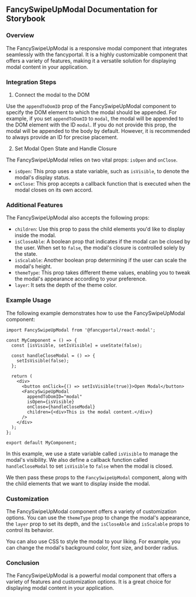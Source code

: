 ## FancySwipeUpModal Documentation for Storybook

### Overview

The FancySwipeUpModal is a responsive modal component that integrates seamlessly with the fancyportal. It is a highly customizable component that offers a variety of features, making it a versatile solution for displaying modal content in your application.

### Integration Steps

1. Connect the modal to the DOM

Use the `appendToDomID` prop of the FancySwipeUpModal component to specify the DOM element to which the modal should be appended. For example, if you set `appendToDomID` to `modal`, the modal will be appended to the DOM element with the ID `modal`. If you do not provide this prop, the modal will be appended to the body by default. However, it is recommended to always provide an ID for precise placement.

2. Set Modal Open State and Handle Closure

The FancySwipeUpModal relies on two vital props: `isOpen` and `onClose`.

* `isOpen`: This prop uses a state variable, such as `isVisible`, to denote the modal's display status.
* `onClose`: This prop accepts a callback function that is executed when the modal closes on its own accord.

### Additional Features

The FancySwipeUpModal also accepts the following props:

* `children`: Use this prop to pass the child elements you'd like to display inside the modal.
* `isCloseAble`: A boolean prop that indicates if the modal can be closed by the user. When set to `false`, the modal's closure is controlled solely by the state.
* `isScalable`: Another boolean prop determining if the user can scale the modal's height.
* `themeType`: This prop takes different theme values, enabling you to tweak the modal's appearance according to your preference.
* `layer`: It sets the depth of the theme color.

### Example Usage

The following example demonstrates how to use the FancySwipeUpModal component:

```React
import FancySwipeUpModal from '@fancyportal/react-modal';

const MyComponent = () => {
  const [isVisible, setIsVisible] = useState(false);

  const handleCloseModal = () => {
    setIsVisible(false);
  };

  return (
    <div>
      <button onClick={() => setIsVisible(true)}>Open Modal</button>
      <FancySwipeUpModal
        appendToDomID="modal"
        isOpen={isVisible}
        onClose={handleCloseModal}
        children={<div>This is the modal content.</div>}
      />
    </div>
  );
};

export default MyComponent;
```

In this example, we use a state variable called `isVisible` to manage the modal's visibility. We also define a callback function called `handleCloseModal` to set `isVisible` to `false` when the modal is closed.

We then pass these props to the `FancySwipeUpModal` component, along with the child elements that we want to display inside the modal.

### Customization

The FancySwipeUpModal component offers a variety of customization options. You can use the `themeType` prop to change the modal's appearance, the `layer` prop to set its depth, and the `isCloseAble` and `isScalable` props to control its behavior.

You can also use CSS to style the modal to your liking. For example, you can change the modal's background color, font size, and border radius.

### Conclusion

The FancySwipeUpModal is a powerful modal component that offers a variety of features and customization options. It is a great choice for displaying modal content in your application.
